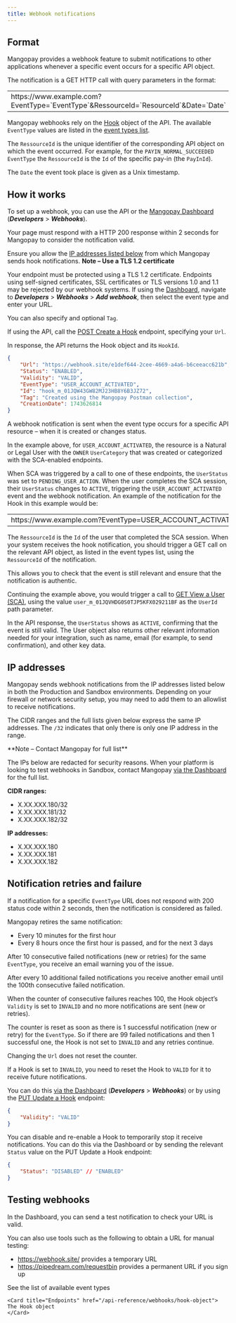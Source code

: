 ```yaml
---
title: Webhook notifications
---
```


## Format

Mangopay provides a webhook feature to submit notifications to other applications whenever a specific event occurs for a specific API object.

The notification is a GET HTTP call with query parameters in the format:

<table><tbody><tr>
<td class="table-content no-borders">
https<span>://www</span>.example.com?EventType=`EventType`&RessourceId=`ResourceId`&Date=`Date`
</td>
</tr></tbody></table>

Mangopay webhooks rely on the [Hook](/api-reference/webhooks/hook-object) object of the API. The available `EventType` values are listed in the [event types list](/webhooks/event-types). 

The `RessourceId` is the unique identifier of the corresponding API object on which the event occurred. For example, for the `PAYIN_NORMAL_SUCCEEDED` `EventType` the `RessourceId` is the `Id` of the specific pay-in (the `PayInId`).

The `Date` the event took place is given as a Unix timestamp.

## How it works

To set up a webhook, you can use the API or the <a href="https://hub.mangopay.com/" target="_blank">Mangopay Dashboard</a> (***Developers*** > ***Webhooks***).

<Steps>
<Step title="Define the URL to which you wish to receive the notification">

Your page must respond with a HTTP 200 response within 2 seconds for Mangopay to consider the notification valid.

Ensure you allow the [IP addresses listed below](#ip-addresses) from which Mangopay sends hook notifications. 
<Note>
**Note – Use a TLS 1.2 certificate**

Your endpoint must be protected using a TLS 1.2 certificate. Endpoints using self-signed certificates, SSL certificates or TLS versions 1.0 and 1.1 may be rejected by our webhook systems.
</Note>
</Step>
<Step title="Create the Hook for the event type">
If using the <a href="https://hub.mangopay.com/" target="_blank">Dashboard</a>, navigate to ***Developers*** > ***Webhooks*** > ***Add webhook***, then select the event type and enter your URL.

You can also specify and optional `Tag`.

If using the API, call the [POST Create a Hook](/api-reference/webhooks/create-hook) endpoint, specifying your `Url`.

In response, the API returns the Hook object and its `HookId`.

```json API response example
{
    "Url": "https://webhook.site/e1def644-2cee-4669-a4a6-b6ceeacc621b",
    "Status": "ENABLED",
    "Validity": "VALID",
    "EventType": "USER_ACCOUNT_ACTIVATED",
    "Id": "hook_m_01JQW43GW82MJ23HB8Y6B3JZ72",
    "Tag": "Created using the Mangopay Postman collection",
    "CreationDate": 1743626814
}
```
</Step>
<Step title="Create or act on the resource that leads to the event">
A webhook notification is sent when the event type occurs for a specific API resource – when it is created or changes status.

In the example above, for `USER_ACCOUNT_ACTIVATED`, the resource is a Natural or Legal User with the `OWNER` `UserCategory` that was created or categorized with the SCA-enabled endpoints.

When SCA was triggered by a call to one of these endpoints, the `UserStatus` was set to `PENDING_USER_ACTION`. When the user completes the SCA session, their `UserStatus` changes to `ACTIVE`, triggering the `USER_ACCOUNT_ACTIVATED` event and the webhook notification.
</Step>
<Step title="Listen for the notification on your URL">
An example of the notification for the Hook in this example would be:

<table><tbody><tr>
<td class="table-content no-borders">
https<span>://www</span>.example.com?&#8288;EventType=USER_ACCOUNT_ACTIVATED&RessourceId=user_m_01JQVHDG0S0TJP5KFX029211BF&Date=1743627006
</td>
</tr></tbody></table>

The `RessourceId` is the `Id` of the user that completed the SCA session. 
</Step>
<Step title="Trigger a GET call on the relevant resource">
When your system receives the hook notification, you should trigger a GET call on the relevant API object, as listed in the event types list, using the `RessourceId` of the notification.

This allows you to check that the event is still relevant and ensure that the notification is authentic.

Continuing the example above, you would trigger a call to [GET View a User (SCA)](/api-reference/users/view-user-sca), using the value `user_m_01JQVHDG0S0TJP5KFX029211BF` as the `UserId` path parameter.

In the API response, the `UserStatus` shows as `ACTIVE`, confirming that the event is still valid. The User object also returns other relevant information needed for your integration, such as name, email (for example, to send confirmation), and other key data.
</Step>
</Steps>

## IP addresses
Mangopay sends webhook notifications from the IP addresses listed below in both the Production and Sandbox environments. Depending on your firewall or network security setup, you may need to add them to an allowlist to receive notifications.

The CIDR ranges and the full lists given below express the same IP addresses. The `/32` indicates that only there is only one IP address in the range.

<Note>
**Note – Contact Mangopay for full list**

The IPs below are redacted for security reasons. When your platform is looking to test webhooks in Sandbox, contact Mangopay <a href="https://hub.mangopay.com/" target="_blank">via the Dashboard</a> for the full list. 
</Note>

**CIDR ranges:**
- X.XX.XXX.180/32
- X.XX.XXX.181/32
- X.XX.XXX.182/32

**IP addresses:**
- X.XX.XXX.180
- X.XX.XXX.181
- X.XX.XXX.182

## Notification retries and failure

If a notification for a specific `EventType` URL does not respond with 200 status code within 2 seconds, then the notification is considered as failed.

Mangopay retires the same notification:

- Every 10 minutes for the first hour
- Every 8 hours once the first hour is passed, and for the next 3 days

After 10 consecutive failed notifications (new or retries) for the same `EventType`, you receive an email warning you of the issue. 

After every 10 additional failed notifications you receive another email until the 100th consecutive failed notification.

When the counter of consecutive failures reaches 100, the Hook object’s `Validity` is set to `INVALID` and no more notifications are sent (new or retries).

The counter is reset as soon as there is 1 successful notification (new or retry) for the `EventType`. So if there are 99 failed notifications and then 1 successful one, the Hook is not set to `INVALID` and any retries continue.

Changing the `Url` does not reset the counter.

If a Hook is set to `INVALID`, you need to reset the Hook to `VALID` for it to receive future notifications. 

You can do this <a href="https://hub.mangopay.com/" target="_blank">via the Dashboard</a> (***Developers*** > ***Webhooks***) or by using the [PUT Update a Hook](/api-reference/webhooks/update-hook) endpoint:
```json API request
{
    "Validity": "VALID"
}
```
You can disable and re-enable a Hook to temporarily stop it receive notifications. You can do this via the Dashboard or by sending the relevant `Status` value on the PUT Update a Hook endpoint:
```json API request
{
    "Status": "DISABLED" // "ENABLED"
}
```

## Testing webhooks

In the Dashboard, you can send a test notification to check your URL is valid.

You can also use tools such as the following to obtain a URL for manual testing:

- https://webhook.site/ provides a temporary URL
- https://pipedream.com/requestbin provides a permanent URL if you sign up


<CardGroup col={2}> 
    <Card title="Guide" href="/webhooks/event-types">
    See the list of available event types
    </Card>

    <Card title="Endpoints" href="/api-reference/webhooks/hook-object">
    The Hook object
    </Card>  
</CardGroup>